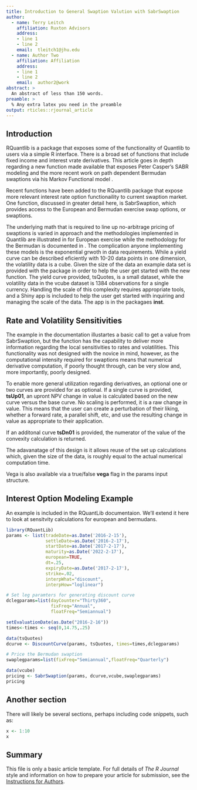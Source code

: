 ```yaml
---
title: Introduction to General Swaption Valution with SabrSwaption
author:
  - name: Terry Leitch
    affiliation: Ruxton Advisors
    address:
    - line 1
    - line 2
    email:  tleitch1@jhu.edu
  - name: Author Two
    affiliation: Affiliation
    address:
    - line 1
    - line 2
    email:  author2@work
abstract: >
  An abstract of less than 150 words.
preamble: >
  % Any extra latex you need in the preamble
output: rticles::rjournal_article
---
```


## Introduction

RQuantlib is a package that exposes some of the functionality of Quantlib to users via a 
simple R interface. There is a broad set of functions that include fixed income and interest vrate derivatives. 
This article goes in depth regarding a new function made available that exposes Peter Casper's SABR modeling 
and the more recent work on path dependent Bermudan swaptions via his Markov Functional model \citet{caspers}.

Recent functions have been added to the RQuantlib package that expose more relevant interest rate option functionaility to current swaption market. One function, discussed in greater detail here, is SabrSwaption, which provides access to the European and Bermudan exercise swap options, or swaptions.

The underlying math that is required to line up no-arbitrage pricing of swaptions is varied in approach and the methodologies implemented in Quantlib are illustrated in \citet{Brigo} for European exercise while the methodology for the Bermudan is documented in \citiet{Caspers}. The complication anyone implementing these models is the exponential grwoth in data requirements. While a yield curve can be described eficiently with 10-20 data points in one dimension, the volatility data is a cube. Given the size of the data an example data set is provided with the package in order to help the user get started with the new function. The yield curve provided, tsQuotes, is a small dataset, while the volatility data in the vcube dataset is 1384 observations for a single currency. Handling the scale of this complexity requires appropriate tools, and a Shiny app is included to help the user get started with inquiring and managing the scale of the data. The app is in the packagaes **inst**.


## Rate and Volatility Sensitivities

The example in the documentation illustartes a basic call to get a value from SabrSwaption, but the function has the capability to deliver more information regarding the local sensitivities to rates and volatilities. This functionality was not designed with the novice in mind, however, as the computational intensity required for swaptions means that numerical derivative computation, if poorly thought through, can be very slow and, more importantly, poorly designed. 

To enable more general utilization regarding derivatives, an optional one or two curves are provided for as optional. If a single curve is provided, **tsUp01**, an upront NPV change in value is calculated based on the new curve versus the base curve. No scaling is performed, it is a raw change in  value. This means that the user can create a perturbation of their liking, whether a forward rate, a parallel shift, etc, and use the resulting change in value as appropriate to their application.

If an additonal curve **tsDn01** is provided, the numerator of the value of the convexity calculation is returned.

The adavanatage of this design is it allows reuse of the set up calculations which, given the size of the data, is roughly equal to the actual numerical computation time.

Vega is also available via a true/false **vega** flag in the params input structure.


## Interest Option Modeling Example
An example is included in the RQuantLib documentaion. We'll extend it here to look at sensitvity calculations for european and bermudans.

```r
library(RQuantLib)
params <- list(tradeDate=as.Date('2016-2-15'),
               settleDate=as.Date('2016-2-17'),
               startDate=as.Date('2017-2-17'),
               maturity=as.Date('2022-2-17'),
               european=TRUE,
               dt=.25,
               expiryDate=as.Date('2017-2-17'),
               strike=.02,
               interpWhat="discount",
               interpHow="loglinear")

# Set leg paramters for generating discount curve
dclegparams=list(dayCounter="Thirty360",
                 fixFreq="Annual",
                 floatFreq="Semiannual")

setEvaluationDate(as.Date("2016-2-16"))               
times<-times <- seq(0,14.75,.25)

data(tsQuotes)
dcurve <- DiscountCurve(params, tsQuotes, times=times,dclegparams)

# Price the Bermudan swaption
swaplegparams=list(fixFreq="Semiannual",floatFreq="Quarterly")

data(vcube)
pricing <- SabrSwaption(params, dcurve,vcube,swaplegparams)
pricing

```




## Another section

There will likely be several sections, perhaps including code snippets, such as:

```r
x <- 1:10
x
```

## Summary

This file is only a basic article template. For full details of _The R Journal_ style and information on how to prepare your article for submission, see the [Instructions for Authors](https://journal.r-project.org/share/author-guide.pdf).
\bibliography{RJreferences}

